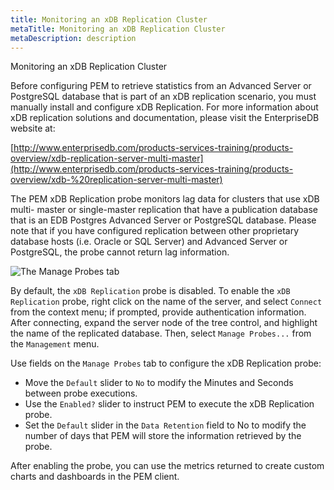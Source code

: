 ```yaml
---
title: Monitoring an xDB Replication Cluster
metaTitle: Monitoring an xDB Replication Cluster
metaDescription: description
---
```


<div class="index">

Monitoring an xDB Replication Cluster

</div>

Before configuring PEM to retrieve statistics from an Advanced Server or
PostgreSQL database that is part of an xDB replication scenario, you
must manually install and configure xDB Replication. For more
information about xDB replication solutions and documentation, please
visit the EnterpriseDB website at:

[http://www.enterprisedb.com/products-services-training/products-overview/xdb-replication-server-multi-master](http://www.enterprisedb.com/products-services-training/products-overview/xdb-%20replication-server-multi-master)

The PEM xDB Replication probe monitors lag data for clusters that use
xDB multi- master or single-master replication that have a publication
database that is an EDB Postgres Advanced Server or PostgreSQL database.
Please note that if you have configured replication between other
proprietary database hosts (i.e. Oracle or SQL Server) and Advanced
Server or PostgreSQL, the probe cannot return lag information.

![*The Manage Probes tab*](images/manage_probes_tab.png)

By default, the `xDB Replication` probe is disabled. To enable the `xDB
Replication` probe, right click on the name of the server, and select
`Connect` from the context menu; if prompted, provide authentication
information. After connecting, expand the server node of the tree
control, and highlight the name of the replicated database. Then, select
`Manage Probes...` from the `Management` menu.

Use fields on the `Manage Probes` tab to configure the xDB Replication
probe:

  - Move the `Default` slider to `No` to modify the Minutes and Seconds
    between probe executions.
  - Use the `Enabled?` slider to instruct PEM to execute the xDB
    Replication probe.
  - Set the `Default` slider in the `Data Retention` field to No to
    modify the number of days that PEM will store the information
    retrieved by the probe.

After enabling the probe, you can use the metrics returned to create
custom charts and dashboards in the PEM client.
